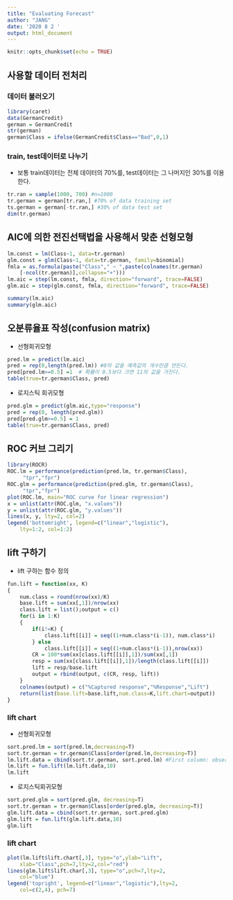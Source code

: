 ```yaml
---
title: "Evaluating Forecast"
author: "JANG"
date: '2020 8 2 '
output: html_document
---
```


```r
knitr::opts_chunk$set(echo = TRUE)
```
## 사용할 데이터 전처리
### 데이터 불러오기
```r
library(caret)
data(GermanCredit)
german = GermanCredit
str(german)
german$Class = ifelse(GermanCredit$Class=="Bad",0,1)
```

### train, test데이터로 나누기
- 보통 train데이터는 전체 데이터의 70%를, test데이터는 그 나머지인 30%를 이용한다.

```r
tr.ran = sample(1000, 700) #n=1000
tr.german = german[tr.ran,] #70% of data training set
ts.german = german[-tr.ran,] #30% of data test set
dim(tr.german)
```

## AIC에 의한 전진선택법을 사용해서 맞춘 선형모형
```r
lm.const = lm(Class~1, data=tr.german)
glm.const = glm(Class~1, data=tr.german, family=binomial)
fmla = as.formula(paste("Class"," ~ ",paste(colnames(tr.german)
	[-ncol(tr.german)],collapse="+")))
lm.aic = step(lm.const, fmla, direction="forward", trace=FALSE)
glm.aic = step(glm.const, fmla, direction="forward", trace=FALSE)
```

```r
summary(lm.aic)
summary(glm.aic)
```

## 오분류율표 작성(confusion matrix)
- 선형회귀모형
```r
pred.lm = predict(lm.aic)
pred = rep(0,length(pred.lm)) #0의 값을 예측값의 개수만큼 만든다.
pred[pred.lm>=0.5] =1  # 확률이 0.5보다 크면 11의 값을 가진다.
table(true=tr.german$Class, pred)
```

- 로지스틱 회귀모형
```r
pred.glm = predict(glm.aic,type="response")
pred = rep(0, length(pred.glm))
pred[pred.glm>=0.5] = 1
table(true=tr.german$Class, pred)
```

## ROC 커브 그리기
```r
library(ROCR)
ROC.lm = performance(prediction(pred.lm, tr.german$Class),
	 "tpr","fpr")
ROC.glm = performance(prediction(pred.glm, tr.german$Class),
	 "tpr","fpr")
plot(ROC.lm, main="ROC curve for linear regression")
x = unlist(attr(ROC.glm, "x.values"))
y = unlist(attr(ROC.glm, "y.values"))
lines(x, y, lty=2, col=2)
legend('bottomright', legend=c("linear","logistic"),
	lty=1:2, col=1:2)
```

## lift 구하기
- lift 구하는 함수 정의
```r
fun.lift = function(xx, K)
{
    num.class = round(nrow(xx)/K)
    base.lift = sum(xx[,1])/nrow(xx)
    class.lift = list();output = c()
    for(i in 1:K)
    {
        if(i!=K) {
            class.lift[[i]] = seq((1+num.class*(i-1)), num.class*i) 
        } else
            class.lift[[i]] = seq((1+num.class*(i-1)),nrow(xx))
        CR = 100*sum(xx[class.lift[[i]],1])/sum(xx[,1])
        resp = sum(xx[class.lift[[i]],1])/length(class.lift[[i]])
        lift = resp/base.lift
        output = rbind(output, c(CR, resp, lift))
    }
    colnames(output) = c("%Captured response","%Response","Lift")
    return(list(base.lift=base.lift,num.class=K,lift.chart=output))
}

```

### lift chart
- 선형회귀모형
```r
sort.pred.lm = sort(pred.lm,decreasing=T)
sort.tr.german = tr.german$Class[order(pred.lm,decreasing=T)]
lm.lift.data = cbind(sort.tr.german, sort.pred.lm) #First column: observed Y
lm.lift = fun.lift(lm.lift.data,10)
lm.lift
```

- 로지스틱회귀모형
```r
sort.pred.glm = sort(pred.glm, decreasing=T)
sort.tr.german = tr.german$Class[order(pred.glm, decreasing=T)]
glm.lift.data = cbind(sort.tr.german, sort.pred.glm)
glm.lift = fun.lift(glm.lift.data,10)
glm.lift
```

### lift chart
```r
plot(lm.lift$lift.chart[,3], type="o",ylab="Lift",
	xlab="Class",pch=7,lty=2,col="red")
lines(glm.lift$lift.char[,3], type="o",pch=7,lty=2,
	col="blue")
legend('topright', legend=c("linear","logistic"),lty=2,
	col=c(2,4), pch=7)
```